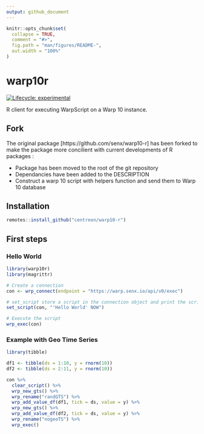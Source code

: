 ```yaml
---
output: github_document
---
```


<!-- README.md is generated from README.Rmd. Please edit that file -->

```r
knitr::opts_chunk$set(
  collapse = TRUE,
  comment = "#>",
  fig.path = "man/figures/README-",
  out.width = "100%"
)
```

# warp10r

<!-- badges: start -->
[![Lifecycle: experimental](https://img.shields.io/badge/lifecycle-experimental-orange.svg)](https://www.tidyverse.org/lifecycle/#experimental)
<!-- badges: end -->

R client for executing WarpScript on a Warp 10 instance.

## Fork

The original package [https://github.com/senx/warp10-r] has been forked to make the package more concilient with current developments of R packages :

- Package has been moved to the root of the git repository
- Dependancies have been added to the DESCRIPTION
- Construct a warp 10 script with helpers function and send them to Warp 10 database

## Installation

```r
remotes::install_github("centreon/warp10-r")
```

## First steps

### Hello World

```r
library(warp10r)
library(magrittr)

# Create a connection
con <- wrp_connect(endpoint = "https://warp.senx.io/api/v0/exec")

# set_script store a script in the connection object and print the script as it is.
set_script(con, "'Hello World' NOW")

# Execute the script
wrp_exec(con)
```

### Example with Geo Time Series

```r
library(tibble)

df1 <- tibble(ds = 1:10, y = rnorm(10))
df2 <- tibble(ds = 2:11, y = rnorm(10))

con %>% 
  clear_script() %>% 
  wrp_new_gts() %>% 
  wrp_rename("randGTS") %>% 
  wrp_add_value_df(df1, tick = ds, value = y) %>% 
  wrp_new_gts() %>% 
  wrp_add_value_df(df2, tick = ds, value = y) %>% 
  wrp_rename("nogeoTS") %>% 
  wrp_exec()
```

